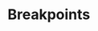 
# Breakpoints

<Meta title="Designtokens/Breakpoints" />

<Canvas withSource="none">
  <Story
    name="Breakpoints"
    parameters={{
      previewTabs: {
        canvas: { hidden: true },
      },
      viewMode: 'docs',
    }}
  >
    <TokensList tokenType={'breakpoints'} />
  </Story>
</Canvas>
